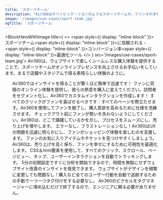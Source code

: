 ```yaml
---
title: 'スポーツチーム'
description: "Air360はオリンピック・リヨンのようなスポーツチームが、ファンそれぞれの独自の好みに合わせたパーソナライズされたシームレスなショッピング体験を提供することで、オンラインプレゼンスを向上させるお手伝いをしています。製品選択からチェックアウトまでのファンが困難を感じる箇所を特定し、Air360は潜在的なボトルネックを解消し、商品の売り上げとファンの忠誠心を高めます。"
image: '/images/use-cases/sport-team.jpg'
ogTitle: 'スポーツチーム'
---
```


<BlockHeroWithImage title={
    <>
      <span style={{ display: "inline-block" }}>スポーツチーム</span><span style={{ display: "inline-block" }}>に信頼される -</span><span style={{ display: "inline-block" }}>コンバージョン率</span><span style={{ display: "inline-block" }}>最適化ツール</span>
    </>
  } src='/images/use-cases/sport-team.jpg'>
  Air360は、ウェブサイトで楽しくシームレスな購入体験を提供することで、スポーツチームがオンラインプレゼンスを向上させるお手伝いをしています。まるで店舗やスタジアムで得る素晴らしい体験のように。
</BlockHeroWithImage>

<ShowcaseLogos>
  <OL />
</ShowcaseLogos>

<BlockTestimonial name='Aircaribes' src='/logo-brand/air-caraibes.svg'>
  Air360ではインサイトを得ることが驚くほど簡単で迅速です！
</BlockTestimonial>

<SlideFeature title='Air360でスポーツチームの成長を加速'>
  <Slide title='コンバージョンにつながる体験を' src='/images/use-cases/slides/slide1.webp' shadow={false}>
    ファンに究極のオンライン体験を提供し、彼らの熱意を購入に変えてください。訪問者をセグメント化し、Air360でカスタムインタラクションを作成します！
  </Slide>
  <Slide title='各ページの最高のバージョンを' src='/images/use-cases/slides/slide2.webp' shadow={false}>
    すべてのクリックがファンを喜ばせるべきです：すべてのページを際立たせます。Air360を使用してファンを魅了し、購入意欲を高めるために仕様を洗練させます。
  </Slide>
  <Slide title='購入体験をシンプルに' src='/images/use-cases/slides/slide3.webp' shadow={false}>
    チェックアウト前にファンが勢いを失わないようにしてください。Air360は、どこで躊躇しているかを示し、プロセスをスムーズにし、売り上げを増やします。
  </Slide>
  <Slide title='サイトをスムーズに運営' src='/images/use-cases/slides/slide4.webp' shadow={false}>
    エラーなし、フラストレーションなし！Air360はUXの問題を迅速に明らかにし、ファンがショッピング体験を楽しむのを支援します。
  </Slide>
  <Slide title='お客様の幸せを第一に' src='/images/use-cases/slides/slide5.webp' shadow={false}>
    ファンのお気に入りアイテムやチケットを見つけやすくしましょう。Air360は、売り上げを高く保ち、ファンを幸せにするために可視性を最適化します。
  </Slide>
</SlideFeature>

<GalleryBlocks title='Air360の強み'>
  <Block title='自動トラッキング' icon='robot-astromech' color='orange'>
    CSS＆html要素を使用して、すべてのクリック、スクロール、ページビュー、タップ、ユーザーインタラクションを自動でトラッキングします。
  </Block>
  <Block title='すぐに分析を開始' icon='bolt' color='purple'>
    5分の初期設定ですぐに分析を開始できるので、時間を無駄にせずウェブサイト改善のインサイトを発見できます。
  </Block>
  <Block title='タグ不要' icon='tag' color='orange'>
    ウェブサイトがデザインを頻繁に変更しても問題なし！購入など全てのユーザー行動を自動で追跡するための手動で一つ一つタグ付けをする必要なし。
  </Block>
  <Block title='ノーコード' icon='code' color='purple'>
    Air360のピクセルをタグマネージャーに埋め込むだけで終了するので、エンジニアに頼る必要がありません。
  </Block>
</GalleryBlocks>

<BlockSection lp>
  <LaundryList lang="ja" items={['コンバージョンにつながる体験を', '各ページの最高のバージョンを', '購入体験をシンプルに', 'サイトをスムーズに運営', 'お客様の幸せを第一に']} />
</BlockSection>

<BlockFeature title='最高のユーザーエクスペリエンスを作成するために必要なすべて'>
  <Feature name='自動トラッキング' icon='robot-astromech' />
  <Feature name='カスタムデータ収集' icon='database' />
  <Feature name='ノーコードエラー検出' icon='message-exclamation' />
  <Feature name='高度なセグメント' icon='square-kanban' />
  <Feature name='ファネル分析' icon='filter-circle-dollar' />
  <Feature name='ユーザージャーニー' icon='cart-shopping' />
  <Feature name='ページ内分析' icon='user-magnifying-glass' />
  <Feature name='セッション再生' icon='clapperboard-play' />
</BlockFeature>

<BlockSection className='mb-15'>
  <IncreaseConversionWrapper />
</BlockSection>
